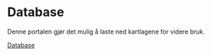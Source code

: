 # Database

Denne portalen gjør det mulig å laste ned kartlagene for videre bruk.

[Database](Kartportal for Finskala Naturregnskap (nina.no)) 